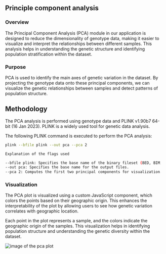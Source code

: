 
## Principle component analysis

### Overview

The Principal Component Analysis (PCA) module in our application is designed to reduce the dimensionality of genotype data, making it easier to visualize and interpret the relationships between different samples. This analysis helps in understanding the genetic structure and identifying population stratification within the dataset.

### Purpose

PCA is used to identify the main axes of genetic variation in the dataset. By projecting the genotype data onto these principal components, we can visualize the genetic relationships between samples and detect patterns of population structure.

## Methodology

The PCA analysis is performed using genotype data and PLINK v1.90b7 64-bit (16 Jan 2023). PLINK is a widely used tool for genetic data analysis.

The following PLINK command is executed to perform the PCA analysis:

```bash
plink --bfile plink --out pca --pca 2

Explanation of the flags used

--bfile plink: Specifies the base name of the binary fileset (BED, BIM, and FAM files) to be used.
--out pca: Specifies the base name for the output files.
--pca 2: Computes the first two principal components for visualization.

```

### Visualization
The PCA plot is visualized using a custom JavaScript component, which colors the points based on their geographic origin. This enhances the interpretability of the plot by allowing users to see how genetic variation correlates with geographic location.

Each point in the plot represents a sample, and the colors indicate the geographic origin of the samples. This visualization helps in identifying population structure and understanding the genetic diversity within the dataset.


<Image src="/pca.png" alt="image of the pca plot"/>
